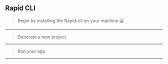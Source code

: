 
## Rapid CLI
> Begin by installing the Rapid-cli on your machine 💻
<hr />
<CodeBlock language="bash" code={`cargo install rapid-cli`} />

> Generate a new project  
<hr />
<CodeBlock language="bash" code={`rapid new`} />

> Run your app
<hr />
<CodeBlock language="bash" code={`rapid run`} />